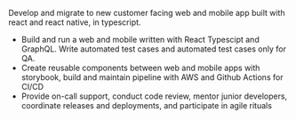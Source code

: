 Develop and migrate to new customer facing web and mobile app built with react and react native, in typescript.

-	Build and run a web and mobile written with React Typescipt and GraphQL. Write automated test cases and automated test cases only for QA.
-	Create reusable components between web and mobile apps with storybook, build and maintain pipeline with AWS and Github Actions for CI/CD
-	Provide on-call support, conduct code review, mentor junior developers, coordinate releases and deployments, and participate in agile rituals
